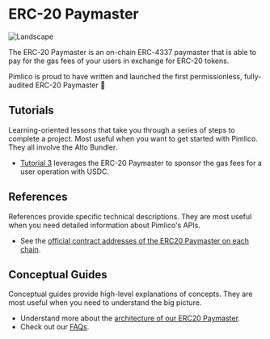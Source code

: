 # ERC-20 Paymaster

![Landscape](/erc20paymaster.png)

The ERC-20 Paymaster is an on-chain ERC-4337 paymaster that is able to pay for the gas fees of your users in exchange for ERC-20 tokens.

Pimlico is proud to have written and launched the first permissionless, fully-audited ERC-20 Paymaster 🎉

## Tutorials

Learning-oriented lessons that take you through a series of steps to complete a project. Most useful when you want to get started with Pimlico. They all involve the Alto Bundler.

- [Tutorial 3](/permissionless/tutorial/tutorial-3) leverages the ERC-20 Paymaster to sponsor the gas fees for a user operation with USDC.

## References

References provide specific technical descriptions. They are most useful when you need detailed information about Pimlico's APIs.

- See the [official contract addresses of the ERC20 Paymaster on each chain](/infra/paymaster/erc20-paymaster/contract-addresses).

## Conceptual Guides

Conceptual guides provide high-level explanations of concepts. They are most useful when you need to understand the big picture.

- Understand more about the [architecture of our ERC20 Paymaster](/infra/paymaster/erc20-paymaster/architecture).
- Check out our [FAQs](/infra/paymaster/erc20-paymaster/faqs).
